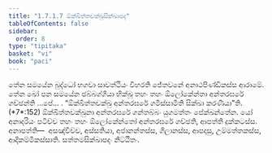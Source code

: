 ```yaml
---
title: "1.7.1.7 ඕක්ඛිත්තචක්ඛුසික්ඛාපද"
tableOfContents: false
sidebar:
  order: 8
type: "tipitaka"
basket: "vi"
book: "paci"
---
```



<DynamicBreadcrumb />

<Division number="582" book="paci">

<Paragraph number="1715" book="paci">
තේන සමයේන බුද්ධෝ භගවා සාවත්ථියං විහරති ජේතවනේ අනාථපිණ්ඩිකස්ස ආරාමේ. තේන ඛෝ පන සමයේන ඡබ්බග්ගියා භික්ඛූ තහං තහං ඕලෝකේන්තා අන්තරඝරේ ගච්ඡන්ති …පේ… .
</Paragraph>

<Paragraph number="1716" book="paci">
<Emphasis>“ඕක්ඛිත්තචක්ඛු අන්තරඝරේ ගමිස්සාමීති සික්ඛා කරණීයා”</Emphasis>ති. (*7*:<Emphasis>152</Emphasis>)
</Paragraph>

<Paragraph number="1717" book="paci">
ඕක්ඛිත්තචක්ඛුනා අන්තරඝරේ ගන්තබ්බං යුගමත්තං පේක්ඛන්තේන. යෝ අනාදරියං පටිච්ච තහං තහං ඕලෝකේන්තෝ අන්තරඝරේ ගච්ඡති, ආපත්ති දුක්කටස්ස.
</Paragraph>

<Paragraph number="1718" book="paci">
අනාපත්ති—  අසඤ්චිච්ච, අස්සතියා, අජානන්තස්ස, ගිලානස්ස, ආපදාසු, උම්මත්තකස්ස, ආදිකම්මිකස්සාති.

</Paragraph>
</Division>

<Paragraph number="1719" type="center" book="paci">
සත්තමසික්ඛාපදං නිට්ඨිතං.
</Paragraph>
